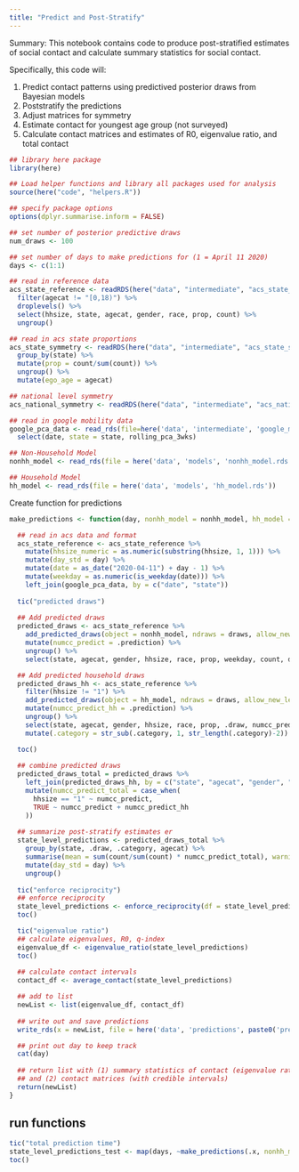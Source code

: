 ```yaml
---
title: "Predict and Post-Stratify"
---
```


Summary: This notebook contains code to produce post-stratified estimates of social contact and calculate summary statistics for social contact.  

Specifically, this code will: 

1. Predict contact patterns using predictived posterior draws from Bayesian models  
2. Poststratify the predictions
3. Adjust matrices for symmetry
4. Estimate contact for youngest age group (not surveyed)
5. Calculate contact matrices and estimates of R0, eigenvalue ratio, and total contact 

```r
## library here package 
library(here)

## Load helper functions and library all packages used for analysis 
source(here("code", "helpers.R"))

## specify package options 
options(dplyr.summarise.inform = FALSE)

## set number of posterior predictive draws
num_draws <- 100

## set number of days to make predictions for (1 = April 11 2020)
days <- c(1:1)
```

```r
## read in reference data
acs_state_reference <- readRDS(here("data", "intermediate", "acs_state_reference.rds")) %>% 
  filter(agecat != "[0,18)") %>% 
  droplevels() %>% 
  select(hhsize, state, agecat, gender, race, prop, count) %>% 
  ungroup()

## read in acs state proportions 
acs_state_symmetry <- readRDS(here("data", "intermediate", "acs_state_symmetry.rds")) %>% 
  group_by(state) %>% 
  mutate(prop = count/sum(count)) %>% 
  ungroup() %>% 
  mutate(ego_age = agecat)

## national level symmetry
acs_national_symmetry <- readRDS(here("data", "intermediate", "acs_national_symmetry.rds")) 

## read in google mobility data 
google_pca_data <- read_rds(file=here('data', 'intermediate', 'google_mobility_pca.rds')) %>% 
  select(date, state = state, rolling_pca_3wks)

## Non-Household Model
nonhh_model <- read_rds(file = here('data', 'models', 'nonhh_model.rds'))

## Household Model 
hh_model <- read_rds(file = here('data', 'models', 'hh_model.rds'))
```


Create function for predictions 

```r
make_predictions <- function(day, nonhh_model = nonhh_model, hh_model = hh_model, draws = 10){

  ## read in acs data and format 
  acs_state_reference <- acs_state_reference %>% 
    mutate(hhsize_numeric = as.numeric(substring(hhsize, 1, 1))) %>% 
    mutate(day_std = day) %>% 
    mutate(date = as_date("2020-04-11") + day - 1) %>% 
    mutate(weekday = as.numeric(is_weekday(date))) %>% 
    left_join(google_pca_data, by = c("date", "state"))
  
  tic("predicted draws")
  
  ## Add predicted draws 
  predicted_draws <- acs_state_reference %>%
    add_predicted_draws(object = nonhh_model, ndraws = draws, allow_new_levels = T) %>% 
    mutate(numcc_predict = .prediction) %>% 
    ungroup() %>% 
    select(state, agecat, gender, hhsize, race, prop, weekday, count, day_std, .draw, numcc_predict, .category)

  ## Add predicted household draws
  predicted_draws_hh <- acs_state_reference %>%
    filter(hhsize != "1") %>% 
    add_predicted_draws(object = hh_model, ndraws = draws, allow_new_levels = T) %>% 
    mutate(numcc_predict_hh = .prediction) %>% 
    ungroup() %>% 
    select(state, agecat, gender, hhsize, race, prop, .draw, numcc_predict_hh, .category) %>% 
    mutate(.category = str_sub(.category, 1, str_length(.category)-2))

  toc()
  
  ## combine predicted draws 
  predicted_draws_total = predicted_draws %>% 
    left_join(predicted_draws_hh, by = c("state", "agecat", "gender", "hhsize", "race", ".draw", ".category")) %>% 
    mutate(numcc_predict_total = case_when(
      hhsize == "1" ~ numcc_predict,
      TRUE ~ numcc_predict + numcc_predict_hh
    ))
  
  ## summarize post-stratify estimates er
  state_level_predictions <- predicted_draws_total %>%
    group_by(state, .draw, .category, agecat) %>% 
    summarise(mean = sum(count/sum(count) * numcc_predict_total), warnings = F) %>% 
    mutate(day_std = day) %>%  
    ungroup()
  
  tic("enforce reciprocity")
  ## enforce reciprocity 
  state_level_predictions <- enforce_reciprocity(df = state_level_predictions)
  toc()

  tic("eigenvalue ratio")
  ## calculate eigenvalues, R0, q-index 
  eigenvalue_df <- eigenvalue_ratio(state_level_predictions)
  toc()
  
  ## calculate contact intervals 
  contact_df <- average_contact(state_level_predictions)

  ## add to list  
  newList <- list(eigenvalue_df, contact_df)
  
  ## write out and save predictions 
  write_rds(x = newList, file = here('data', 'predictions', paste0('prediction_day', day, ".rds")))

  ## print out day to keep track 
  cat(day)
  
  ## return list with (1) summary statistics of contact (eigenvalue ratio, R0, q-index) 
  ## and (2) contact matrices (with credible intervals)
  return(newList)
}
```

## run functions 

```r
tic("total prediction time")
state_level_predictions_test <- map(days, ~make_predictions(.x, nonhh_model = nonhh_model, hh_model = hh_model, draws = num_draws))
toc()
```
